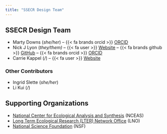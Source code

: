```yaml
---
title: "SSECR Design Team"
---
```


## SSECR Design Team

- Marty Downs (_she/her_) -- {{< fa brands orcid >}} [ORCID](https://orcid.org/0000-0003-2833-956X) 
- Nick J Lyon (_they/them)_ -- {{< fa user >}} [Website](https://njlyon0.github.io/) -- {{< fa brands github >}} [GitHub](https://github.com/njlyon0) -- {{< fa brands orcid >}} [ORCID](https://orcid.org/0000-0003-3905-1078)
- Carrie Kappel (_/_) -- {{< fa user >}} [Website](https://legacyworksgroup.com/team-content/carrie-kappel)

### Other Contributors

- Ingrid Slette (_she/her_)
- Li Kui (_/_)

## Supporting Organizations

- [National Center for Ecological Analysis and Synthesis](https://www.nceas.ucsb.edu/) (NCEAS)
- [Long Term Ecological Research (LTER) Network Office](https://lternet.edu/) (LNO)
- [National Science Foundation](https://www.nsf.gov/) (NSF)
